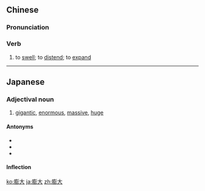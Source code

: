 ==Chinese==
{{zh-forms}}

===Pronunciation===
{{zh-pron
|m=péngdà
|c=paang4 daai6
|mn=phòng-tōa
|cat=v
}}

===Verb===
{{zh-verb}}

# to [[swell]]; to [[distend]]; to [[expand]]

----

==Japanese==
{{ja-kanjitab|膨|大}}

===Adjectival noun===
{{ja-adj|ぼうだい|infl=na}}

# [[gigantic]], [[enormous]], [[massive]], [[huge]]

====Antonyms====
* {{l|ja|ちっぽけ}}
* {{l|ja|微小}}
* {{l|ja|些細}}

====Inflection====
{{ja-na|膨大|ぼうだい}}

[[ko:膨大]]
[[ja:膨大]]
[[zh:膨大]]
